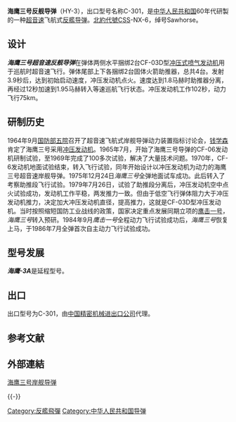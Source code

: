 {{Infobox_Missile
| is_missile=yes
|name= 海鹰三号超音速反舰导弹
|image= HY-3 Missile 20170919.jpg
|image_caption=中国人民革命军事博物馆 展出的“海鹰”3号岸舰导弹 
|Function= 超音速飞航式反艦导弹
|Contractor= 南昌飞机制造厂
|Unit_cost= 
|Deployment=  
|Engine= [[冲压式喷气发动机|冲压式发动机]]
|Launch_mass= 3400kg
|Length= 9.46m(含助推器为9.85m)
|Diameter= 760mm
|Wing_span= 
|Speed= 2.5马赫
|Range= 180 km
|Flying_altitude= 300m
|Warhead= 513kg半穿甲战斗部
|Guidance=主動雷達導引/惯性
|Launch_platform= 岸基
|used_by= 
}}
'''海鹰三号反舰导弹'''（HY-3），出口型号名称C-301，是[[中华人民共和国|中华人民共和国]]60年代研製的一种[[超音速|超音速]]飞航式[[反艦导弹|反艦导弹]]。[[北約代號|北約代號]]CSS-NX-6，绰号Sawhorse。

==设计== 
'''''海鹰三号超音速反舰导弹'''''在弹体两侧水平捆绑2台CF-03D型[[冲压式喷气发动机|冲压式喷气发动机]]用于巡航时超音速飞行。弹体尾部上下各捆绑2台固体火箭助推器，总共4台。发射3.9秒后，达到初始启动速度，冲压发动机点火。速度达到1.8马赫时助推器分离，再经过12秒加速到1.95马赫转入等速巡航飞行状态。冲压发动机工作102秒，动力飞行75km。

==研制历史==
1964年9月[[国防部五院|国防部五院]]召开了超音速飞航式岸舰导弹动力装置指标讨论会，[[钱学森|钱学森]]肯定了海鹰三号采用[[冲压发动机|冲压发动机]]。1965年7月，开始了海鹰三号导弹的CF-06发动机研制试验，至1969年完成了100多次试验，解决了大量技术问题。1970年，CF-6发动机地面试验结束，转入飞行试验，同年开始设计以冲压发动机为动力的海鹰三号超音速岸舰导弹。1975年12月24日''海鹰三号''全弹地面试车成功。此后转入了考察助推段飞行试验。1979年7月26日，试验了助推段分离后，冲压发动机空中点火试验成功，发动机工作平稳，两发推力一致。但由于低空飞行弹体阻力大于冲压发动机推力，决定加大冲压发动机直径，提高推力，这就是CF-03D型冲压发动机。当时按照缩短国防工业战线的政策，国家决定重点发展同期立项的[[鹰击一号|鹰击一号]]，''海鹰三号''转入预研。1984年9月''鹰击一号''全程动力飞行试验成功后，''海鹰三号''恢复上马，于1986年7月全弹首次自主动力飞行试验成功。
==型号发展==
'''''海鹰-3A'''''是延程型号。

==出口== 
出口型号为C-301，由[[中国精密机械进出口公司|中国精密机械进出口公司]]代理。 

==参考文献==
{{reflist}}

==外部連結==
[https://web.archive.org/web/20140223140348/http://mil.qianlong.com/37076/2009/10/14/3943@5208928.htm 海鹰三号岸舰导弹]

{{-}}
{{中华人民共和国导弹}} 

[[Category:反艦飛彈|Category:反艦飛彈]]
[[Category:中华人民共和国导弹|Category:中华人民共和国导弹]]